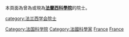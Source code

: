 本頁面為曾為或現為'''[[法蘭西科學院|法蘭西科學院]]'''的院士。

{{Commons cat|Members of the French Academy of Sciences}}

[[Category:法国科学院|Category:法国科学院]]
[[Category:法國科學家|Category:法國科學家]]
[[Category:各國學院院士|France]]
[[Category:正式榮譽人物|France]]
[[category:法兰西学会院士|category:法兰西学会院士]]